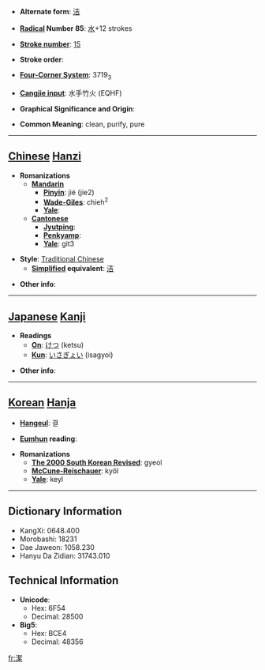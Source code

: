 * '''Alternate form''': [[洁]]

* '''[[Wiktionary:Chinese radical index| Radical]] Number 85''': [[Wiktionary:Chinese radical index 水|水]]+12 strokes

* '''[[Wiktionary:Chinese total strokes index|Stroke number]]''': [[Wiktionary:Chinese total strokes index 15|15]]

* '''Stroke order''': 

* '''[[Wiktionary:Chinese four corner index|Four-Corner System]]''': 3719<sub>3</sub>

* '''[[Wiktionary:Chinese Cangjie index|Cangjie input]]''': 水手竹火 (EQHF)

* '''Graphical Significance and Origin''': 

* '''Common Meaning''': clean, purify, pure

----

== [[Chinese]] [[Hanzi]] ==

* '''Romanizations'''
** '''[[Mandarin]]'''
*** '''[[Pinyin]]''': jié (jie2)
*** '''[[Wade-Giles]]''': chieh<sup>2</sup>
*** '''[[Yale]]''': 
** '''[[Cantonese]]'''
*** '''[[Jyutping]]''':
*** '''[[Penkyamp]]''': 
*** '''[[Yale]]''': git3

* '''Style''': [[Traditional Chinese]] 
** '''[[Simplified Chinese|Simplified]] equivalent''': [[洁]]

* '''Other info''': 

----

== [[Japanese]] [[Kanji]] ==

* '''Readings'''
** '''[[On]]''': [[けつ]] (ketsu)
** '''[[Kun]]''': [[いさぎょい]] (isagyoi)

* '''Other info''':  

----

== [[Korean]] [[Hanja]] ==

* '''[[Hangeul]]''': 결

* '''[[Eumhun]] reading''': 

* '''Romanizations'''
** '''[[The 2000 South Korean Revised Romanization|The 2000 South Korean Revised]]''': gyeol
** '''[[McCune-Reischauer]]''': kyŏl
** '''[[Yale]]''': keyl

----

== Dictionary Information ==

* KangXi: 0648.400
* Morobashi: 18231
* Dae Jaweon: 1058.230
* Hanyu Da Zidian: 31743.010

== Technical Information ==

* '''Unicode''':
** Hex: 6F54
** Decimal: 28500
* '''Big5''':
** Hex: BCE4
** Decimal: 48356

[[fr:潔]]